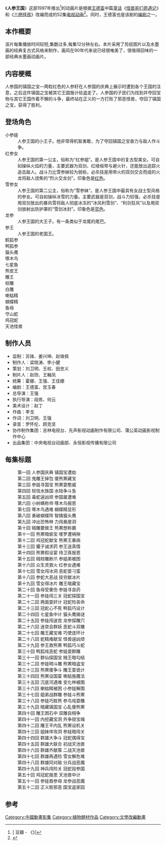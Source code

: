 {{orphan|time=2015-05-07T09:41:09+00:00}}
《'''人参王国'''》这部1997年推出<ref>[{{Cite web |url=http://movie.douban.com/subject/2143839/ |title=豆瓣 - 《{{PAGENAMEBASE}}》 |access-date=2015-04-06 |archive-date=2018-10-01 |archive-url=https://web.archive.org/web/20181001064417/https://movie.douban.com/subject/2143839/ |dead-url=no }} 豆瓣 - 《{{PAGENAMEBASE}}》]</ref>的动画片是根据[[王德富|王德富]]中篇[[童话|童话]]《[[怪兽哥们奇遇记|怪兽哥们奇遇记]]》和《[[三栖怪孩|三栖怪孩]]》改编而成的52集[[电视动画|电视动画]]<ref>{{Cite web |url=http://city.cri.cn/29464/2011/01/25/4125s2556218.htm |title=国际在线 - 《{{PAGENAMEBASE}}》 |access-date=2015-04-06 |archive-date=2015-04-12 |archive-url=https://web.archive.org/web/20150412150320/http://city.cri.cn/29464/2011/01/25/4125s2556218.htm |dead-url=no }}</ref>。同时，王德富也是该剧的[[编剧|编剧]]之一。

== 本作概要 ==
该片每集播放时间较短,集数过多,每集12分钟左右。本片采用了剪纸图片以及水墨画的经典复古式风格来制作，画风在90年代来说已经很唯美了，很值得回味的一部经典水墨画动画片。

== 内容梗概 ==
人参国的镇国之宝—两粒红色的人参籽在人参国的庆典上展示时遭到各个王国的注意，之后这件镇国之宝被其它王国施计给盗走了。人参国的子民们为找到并夺回宝物与其它王国作着不懈的斗争，最终站在正义的一方打败了邪恶怪兽，夺回了镇国之宝，获得了胜利。

== 登场角色 ==
;小参娃
:人参王国的小王子。他非常得机智勇敢，为了夺回镇国之宝奋力与敌人作斗争。
;红参女
:人参王国的第一公主，俗称为“红参姐”。是人参王国中的复古型美女。可自如操纵火焰的力量，主要武器为双剑、红绫缎带与避火针，还能放出追踪火追击敌人。战斗力比雪参妹较为弱些，必杀技是用带火的双剑交合而成的火龙将敌人烧焦的“烈火交龙剑”。印象色是[[红色|红色]]。
;雪参女
:人参王国的第二公主，俗称为“雪参妹”。是人参王国中最具有女战士型风格的参女。可自如操纵冰雪的力量。主要武器是双剑，战斗力较强，必杀技是用双剑放出的暴风雪将敌人彻底冰冻的“冰风利雪剑”、“利剑狂风”以及用双剑放射出防护罩的“雪剑冰封”。印象色是[[蓝色|蓝色]]。
;龙参
:人参王国的大王子。有一条类似于龙尾的尾巴。
;参王
:人参王国的老国王。
;鹤狐参
;鸭狐参
;猫头鹰
;啄木鸟
;七星鱼
;熊皮王
;雕王
;棕雕
;白雕
;喇蛄精
;蝴蝶精
;鱼母
;守山蛇
;鸡冠蛇
;天池怪兽

== 制作人员 ==
*监制：苏锋、姜兴坤、赵锋佩
*制作人：梁晓涛、李小健
*策划：刘卫明、王权、田忠义
*制片人：赵欣、王翰凤
*统筹：霍娜、王强、王佳娜
*编剧：王德富、宫玉春
*总导演：王强
*执行导演：段炼、何云
*美术设计：赵丁
*作曲：李戈
*作词：刘卫明、王强
*录音：罗怀伦、顾克坚
*协作制作集团：吉林电视台、先声影视动画制作有限公司、蒲公英动画影视制作中心
*出品集团：中央电视台动画部、永恒影视传播有限公司

== 每集标题 ==
:第一回 人参国庆典 镇国宝遭劫
:第二回 鬼雕王掉包 傻熊罴藏宝
:第三回 参娃寻国宝 熊罴耍憨威
:第四回 轻信水族国 水陆争斗急
:第五回 毒蛇逞凶顽 参国屡遭难
:第六回 小树螨称帅 啄木鸟报恩
:第七回 啄木鸟遇难 蝴蝶精显形
:第八回 勇破蝴蝶阵 智擒猫头鹰
:第九回 冲出恐怖林 力闯悬崖洞
:第十回 贼雕要做王 熊罴想称霸
:第十一回 熊罴暗偷宝 喽罗遭祸殃
:第十二回 鸡冠蛇献宝 熊罴王暴病
:第十三回 獾子诚求药 参王送真情
:第十四回 熊罴假设宴 侍卫真报恩
:第十五回 贼棕雕断爪 参姐弟被困
:第十六回 众生灵救火 红参女遇难
:第十七回 雪女闯冰洞 恶蛇耍刁蛮
:第十八回 参蛇大恶战 技穷献冰片
:第十九回 雪女得冰片 雕王暗藏宝
:第二十回 鱼母受重伤 参娃寻良药
:第二十一回 参娃闯三关 冠蛇探国宝
:第二十二回 两面耍奸计 冠蛇险丧命
:第二十三回 冠蛇心不死 鸭狐巧设计
:第二十四回 七星鱼中计 猫头鹰揭谜
:第二十五回 参娃闯迷宫 龙参探雕穴
:第二十六回 迷宫会群妖 恶蛇斗双雕
:第二十七回 雕王藏宝难 巧使连环计
:第二十八回 蛇精难献宝 怪兽逞凶顽
:第二十九回 参王救熊罴 鸭狐巧斗蛇
:第三十回 鸭狐戏恶蛇 参娃耍群雕
:第三十一回 群仙探国宝 贼王暗勾结
:第三十二回 参娃明斗雕 熊罴暗盗宝
:第三十三回 熊罴傻争斗 雕王耍诡计
:第三十四回 熊罴设国宴 喇蛄施魔法
:第三十五回 沉底河遇难 变化林被围
:第三十六回 蝲蛄精被困 小参娃解围
:第三十七回 姐弟战群雕 参娃斗熊罴
:第三十八回 参娃巧胜熊 参鸟戏耍雕
:第三十九回 暗藏镇国宝 心乱傻熊罴
:第四十回 雕王困石中 双雕自相争
:第四十一回 内挖藏宝洞 外争锁宝绳
:第四十二回 雕王平内乱 熊罴设机关
:第四十三回 姐妹佯攻洞 参娃暗闯关
:第四十四回 群雄大争斗 冠蛇偶得宝
:第四十五回 群雄大联合 初战天池兽
:第四十六回 群雄齐献策 二战天池兽
:第四十七回 群雄再遇险 雪女解危难
:第四十八回 群雄同对敌 分兵战恶魔
:第四十九回 神兵闯险关 冠蛇投参国
:第五十回 鸡冠蛇报恩 天池兽中计
:第五十一回 参娃救参母 龙参战恶魔
:第五十二回 正义胜邪恶 国宝返家园

==参考==
{{reflist}}

{{DEFAULTSORT:Ren Shen Wang Guo}}
[[Category:中國動畫影集|Category:中國動畫影集]]
[[Category:植物題材作品|Category:植物題材作品]]
[[Category:文學改編動畫|Category:文學改編動畫]]